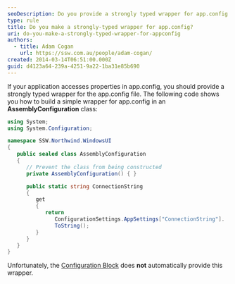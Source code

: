 ```yaml
---
seoDescription: Do you provide a strongly typed wrapper for app.config properties to improve code readability and maintainability?
type: rule
title: Do you make a strongly-typed wrapper for app.config?
uri: do-you-make-a-strongly-typed-wrapper-for-appconfig
authors:
  - title: Adam Cogan
    url: https://ssw.com.au/people/adam-cogan/
created: 2014-03-14T06:51:00.000Z
guid: d4123a64-239a-4251-9a22-1ba31e85b690
---
```


If your application accesses properties in app.config, you should provide a strongly typed wrapper for the app.config file. The following code shows you how to build a simple wrapper for app.config in an **AssemblyConfiguration** class:
```cs
using System;
using System.Configuration;

namespace SSW.Northwind.WindowsUI
{
   public sealed class AssemblyConfiguration
   {
      // Prevent the class from being constructed
      private AssemblyConfiguration() { }

      public static string ConnectionString
      {
         get
         {
            return
               ConfigurationSettings.AppSettings["ConnectionString"].
               ToString();
         }
      }
   }
}
```

Unfortunately, the [Configuration Block](/do-you-use-configuration-management-application-block) does **not** automatically provide this wrapper.